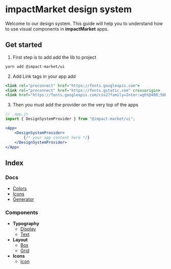 
<Meta title="Intro" />

# impactMarket design system

Welcome to our design system. This guide will help you to understand how to use visual components in **impactMarket** apps.

## Get started
1. First step is to add add the lib to project
```bash
yarn add @impact-market/ui
```

2. Add Link tags in your app add
```jsx
<link rel="preconnect" href="https://fonts.googleapis.com">
<link rel="preconnect" href="https://fonts.gstatic.com" crossorigin>
<link href="https://fonts.googleapis.com/css2?family=Inter:wght@400;500;600;700&display=swap" rel="stylesheet">
```

3. Then you must add the provider on the very top of the apps
```jsx
// _app.js
import { DesignSystemProvider } from "@impact-market/ui";

<App>
    <DesignSystemProvider>
        {/* your app content here */}
    </DesignSystemProvider>
</App>
```

## **Index**

### **Docs**

- [Colors](?path=/story/colors--page)
- [Icons](?path=/story/icons--page)
- [Generator](?path=/story/generator--page)

### **Components**

- **Typography**
    - [Display](?path=/story/components-typography-display--display)
    - [Text](?path=/story/components-typography-text--text)
- **Layout**
    - [Box](?path=/story/components-layout-box--box)
    - [Grid](?path=/story/components-layout-grid--grid)
- **Icons**
    - [Icon](?path=/story/components-icons-icon--icon)